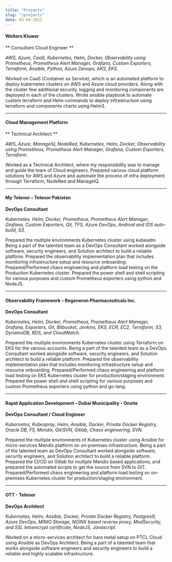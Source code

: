 ```yaml
---
title: "Projects"
slug: "/projects"
date: 03-04-2022
---
```


#### Wolters Kluwer
** Consultant Cloud Engineer **

_AWS, Azure, CaaS, Kubernetes, Helm, Docker, Observability using Prometheus, Prometheus Alert
          Manager, Grafana, Custom Exporters, Terraform, Ansible, Python, Azure Devops, AKS, EKS._

Worked on CaaS (Container as Service), which is an automated platform to deploy kubernetes clusters on AWS and Azure cloud
          providers. Along with the cluster few additional security, logging and monitoring components are deployed in each of the
          clusters. Wrote ansible playbook to automate custom terraform and Helm commands to deploy infrastructure using terraform and components charts using Helm3.

<hr />

#### Cloud Management Platform
** Technical Architect ** 

_AWS, Azure, ManageIQ, NodeRed, Kubernetes, Helm, Docker, Observability using Prometheus, Prometheus Alert Manager, Grafana, Custom Exporters, Terraform._

Worked as a Technical Architect, where my responsibility was to manage and guide the team of Cloud engineers. Prepared various cloud platform solutions for AWS and Azure and automate the process of infra deployment through Terraform, NodeRed and ManageIQ.

<hr /> 

#### My Telenor – Telenor Pakistan
**DevOps Consultant**

_Kubernetes, Helm, Docker, Prometheus, Prometheus Alert Manager, Grafana, Custom Exporters, Git, TFS, Azure DevOps, Android and IOS auto-build, S3._

Prepared the multiple environments Kubernetes cluster using kubeadm. Being a part of the talented team as a DevOps Consultant worked alongside software, security engineers, and Solution architect to build a reliable platform. Prepared the observability implementation plan that includes monitoring infrastructure setup and resource onboarding. Prepared/Performed chaos engineering and platform load testing on the Production Kubernetes cluster. Prepared the power shell and shell scripting for various purposes and custom Prometheus exporters using python and NodeJS.

<hr />

#### Observability Framework – Regeneron Pharmaceuticals Inc.
**DevOps Consultant** 

_Kubernetes, Helm, Docker, Prometheus, Prometheus Alert Manager, Grafana, Exporters, Git, Bitbucket, Jenkins, EKS, ECR, EC2, Terraform, S3, DynamoDB, RDS, and CloudWatch._

Prepared the multiple environments Kubernetes cluster using Terraform on EKS for the various accounts. Being a part of the talented team as a DevOps Consultant worked alongside software, security engineers, and Solution architect to build a reliable platform. Prepared the observability implementation plan that includes monitoring infrastructure setup and resource onboarding. Prepared/Performed chaos engineering and platform load testing on EKS Kubernetes cluster for production/staging environment. Prepared the power shell and shell scripting for various purposes and custom Prometheus exporters using python and go-lang.

<hr /> 

#### Rapid Application Development – Dubai Municipality - Onsite
**DevOps Consultant / Cloud Engineer**

_Kubernetes, Kubespray, Helm, Ansible, Docker, Private Docker Registry, Oracle DB, F5, Mendix, Git/SVN, Gitlab, Chaos engineering, SVN._

Prepared the multiple environments of Kubernetes cluster using Ansible for micro-services Mendix platform on on-premises infrastructure. Being a part of the talented team as DevOps Consultant worked alongside software, security engineers, and Solution architect to build a reliable platform. Prepared the CI/CD on Gitlab for multiple Mendix based applications, and prepared the automated scripts to get the source from SVN to GIT. Prepared/Performed chaos engineering and platform load testing on on-premises Kubernetes cluster for production/staging environment.

<hr />

#### OTT - Telenor
**DevOps Architect**

_Kubernetes, Helm, Ansible, Docker, Private Docker Registry, Postgres9, Azure DevOps, MINIO Storage, NGINX based reverse proxy, ModSecurity, and SSL letsencrypt certificate, NodeJS, Javascript._

Worked on a micro-services architect for bare metal setup on PTCL Cloud using Ansible as DevOps Architect. Being a part of a talented team that works alongside software engineers and security engineers to build a reliable and highly scalable infrastructure.